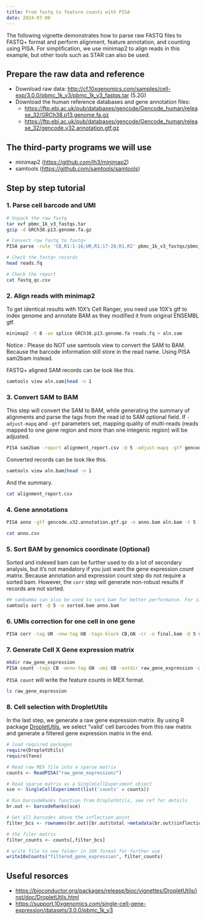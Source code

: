 ```yaml
---
title: From fastq to feature counts with PISA
date: 2024-07-08
---
```


The following vignette demonstrates how to parse raw FASTQ files to FASTQ+ format and perform alignment, feature annotation, and counting using PISA. For simplification, we use minimap2 to align reads in this example, but other tools such as STAR can also be used.

## Prepare the raw data and reference

-   Download raw data: <http://cf.10xgenomics.com/samples/cell-exp/3.0.0/pbmc_1k_v3/pbmc_1k_v3_fastqs.tar> (5.2G)
-   Download the human reference databases and gene annotation files:
    -   <https://ftp.ebi.ac.uk/pub/databases/gencode/Gencode_human/release_32/GRCh38.p13.genome.fa.gz>
    -   <https://ftp.ebi.ac.uk/pub/databases/gencode/Gencode_human/release_32/gencode.v32.annotation.gtf.gz>

## The third-party programs we will use

-   minimap2 (<https://github.com/lh3/minimap2>)
-   samtools (<https://github.com/samtools/samtools>)

## Step by step tutorial

### 1. Parse cell barcode and UMI

``` bash
# Unpack the raw fastq
tar xvf pbmc_1k_v3_fastqs.tar 
gzip -d GRCh38.p13.genome.fa.gz

# Convert raw fastq to fastq+
PISA parse -rule 'CB,R1:1-16;UR,R1:17-28;R1,R2' pbmc_1k_v3_fastqs/pbmc_1k_v3_S1_L001_R1_001.fastq.gz,pbmc_1k_v3_fastqs/pbmc_1k_v3_S1_L002_R1_001.fastq.gz pbmc_1k_v3_fastqs/pbmc_1k_v3_S1_L001_R2_001.fastq.gz,pbmc_1k_v3_fastqs/pbmc_1k_v3_S1_L002_R2_001.fastq.gz -nw -report fastq_qc.csv -1 reads.fq 
```

```bash
# Check the fastq+ records
head reads.fq

# Check the report
cat fastq_qc.csv
```

### 2. Align reads with minimap2

To get identical results with 10X's Cell Ranger, you need use 10X's gtf to index genome and annotate BAM as they modified it from original ENSEMBL gtf.

``` bash
minimap2 -t 8 -ax splice GRCh38.p13.genome.fa reads.fq > aln.sam
```

Notice : Please do NOT use samtools view to convert the SAM to BAM. Because the barcode information still store in the read name. Using PISA sam2bam instead.

FASTQ+ aligned SAM records can be look like this.

```bash
samtools view aln.sam|head -n 1
```

### 3. Convert SAM to BAM

This step will convert the SAM to BAM, while generating the summary of alignments and parse the tags from the read id to SAM optional field. If `-adjust-mapq` and `-gtf` parameters set, mapping quality of multi-reads (reads mapped to one gene region and more than one integenic region) will be adjusted.

``` bash
PISA sam2bam -report alignment_report.csv -@ 5 -adjust-mapq -gtf gencode.v32.annotation.gtf.gz -o aln.bam aln.sam
```

Converted records can be look like this.

```bash
samtools view aln.bam|head -n 1
```

And the summary.

```bash
cat alignment_report.csv
```

### 4. Gene annotations

``` bash
PISA anno -gtf gencode.v32.annotation.gtf.gz -o anno.bam aln.bam -t 5 -report anno.csv
```

```bash
cat anno.csv
```

### 5. Sort BAM by genomics coordinate (Optional)

Sorted and indexed bam can be further used to do a lot of secondary analysis, but it's not mandatory if you just want the gene expression count matrix. Because annotation and expression count step do not require a sorted bam. However, the `corr` step will generate non-robust results if records are not sorted.

``` bash
## sambamba can also be used to sort bam for better performance. For simplication, we use samtools here.
samtools sort -@ 5 -o sorted.bam anno.bam
```

### 6. UMIs correction for one cell in one gene

``` bash
PISA corr -tag UR -new-tag UB -tags-block CB,GN -cr -o final.bam -@ 5 sorted.bam
```

### 7. Generate Cell X Gene expression matrix

``` bash
mkdir raw_gene_expression
PISA count -tags CB -anno-tag GN -umi UB -outdir raw_gene_expression -@ 5 final.bam
```

`PISA count` will write the feature counts in MEX format.

```bash
ls raw_gene_expression
```

### 8. Cell selection with DropletUtils

In the last step, we generate a raw gene expression matrix. By using R package [DropletUtils](https://bioconductor.org/packages/release/bioc/vignettes/DropletUtils/inst/doc/DropletUtils.html), we select "valid' cell barcodes from this raw matrix and generate a filtered gene expression matrix in the end.

``` r
# load required packages
require(DropletUtils)
require(Yano)

# Read raw MEX file into a sparse matrix
counts <- ReadPISA("raw_gene_expression/")

# Read sparse matrix as a SingleCellExperiment object
sce <- SingleCellExperiment(list('counts' = counts))

# Run barcodeRanks function from DropletUtils, see ref for details
br.out <- barcodeRanks(sce)

# Get all barcodes above the inflection point
filter_bcs <- rownames(br.out)[br.out$total >metadata(br.out)$inflection]

# the filer matrix
filter_counts <- counts[,filter_bcs]

# write file to new folder in 10X format for further use
write10xCounts("filtered_gene_expression", filter_counts)
```

## Useful resorces

-   <https://bioconductor.org/packages/release/bioc/vignettes/DropletUtils/inst/doc/DropletUtils.html>
-   <https://support.10xgenomics.com/single-cell-gene-expression/datasets/3.0.0/pbmc_1k_v3>
